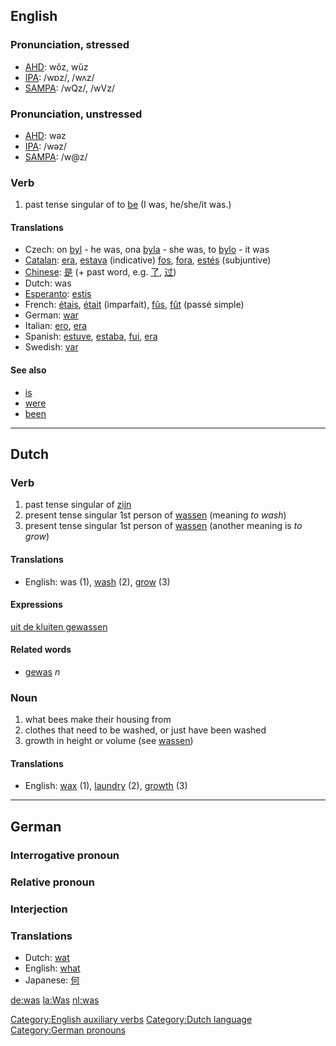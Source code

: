 {{wikipedia}}
==English==
===Pronunciation, stressed===
*[[w:AHD|AHD]]: wŏz, wŭz 
*[[w:IPA|IPA]]: /wɒz/, /wʌz/
*[[w:SAMPA|SAMPA]]: /wQz/, /wVz/
===Pronunciation, unstressed===
*[[w:AHD|AHD]]: wəz 
*[[w:IPA|IPA]]: /wəz/
*[[w:SAMPA|SAMPA]]: /w@z/

===Verb===

# past tense singular of to [[be]] (I was, he/she/it was.)

====Translations====
*Czech: on [[byl]] - he was, ona [[byla]] - she was, to [[bylo]] - it was
*[[Catalan]]: [[era]], [[estava]] (indicative) [[fos]], [[fora]], [[estés]] (subjuntive)
*[[Chinese]]: [[是]] (+ past word, e.g. [[了]], [[过]])
*Dutch: was
*[[Esperanto]]: [[estis]]
*French: [[étais]], [[était]] (imparfait), [[fûs]], [[fût]] (passé simple)
*German: [[war]]
*Italian: [[ero]], [[era#Italian|era]]
*Spanish: [[estuve]], [[estaba]], [[fui]], [[era]]
*Swedish: [[var]]

====See also====
*[[is]]
*[[were]]
*[[been]]

[[Category:English auxiliary verbs]]

----

==Dutch==
===Verb===

# past tense singular of [[zijn]]
# present tense singular 1st person of [[wassen]] (meaning ''to wash'')
# present tense singular 1st person of [[wassen]] (another meaning is ''to grow'')

====Translations====
*English: was (1), [[wash]] (2), [[grow]] (3)

====Expressions====
[[uit de kluiten gewassen]]

====Related words====
*[[gewas]] ''n''

===Noun===
# what bees make their housing from
# clothes that need to be washed, or just have been washed
# growth in height or volume (see [[wassen]])

====Translations====
*English: [[wax]] (1), [[laundry]] (2), [[growth]] (3)

[[Category:Dutch language]]

----

==German==
===Interrogative pronoun===

===Relative pronoun===

===Interjection===

===Translations===

*Dutch: [[wat]]
*English: [[what]]
*Japanese: [[何]]

[[Category:German pronouns]]

[[de:was]]
[[la:Was]]
[[nl:was]]
